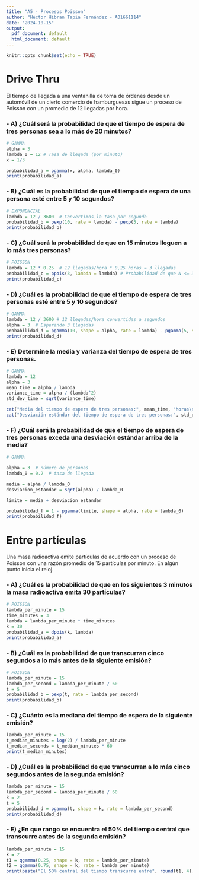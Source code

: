 ```yaml
---
title: "A5 - Procesos Poisson"
author: "Héctor Hibran Tapia Fernández - A01661114"
date: "2024-10-15"
output:
  pdf_document: default
  html_document: default
---
```


```r
knitr::opts_chunk$set(echo = TRUE)
```

# Drive Thru

El tiempo de llegada a una ventanilla de toma de órdenes desde un automóvil de un cierto comercio de hamburguesas sigue un proceso de Poisson con un promedio de 12 llegadas por hora.

### - A) ¿Cuál será la probabilidad de que el tiempo de espera de tres personas sea a lo más de 20 minutos?

```r
# GAMMA
alpha = 3 
lambda_0 = 12 # Tasa de llegada (por minuto)
x = 1/3

probabilidad_a = pgamma(x, alpha, lambda_0)
print(probabilidad_a)
```


### - B) ¿Cuál es la probabilidad de que el tiempo de espera de una persona esté entre 5 y 10 segundos?

```r
# EXPONENCIAL
lambda = 12 / 3600  # Convertimos la tasa por segundo
probabilidad_b = pexp(10, rate = lambda) - pexp(5, rate = lambda)
print(probabilidad_b)
```

### - C) ¿Cuál será la probabilidad de que en 15 minutos lleguen a lo más tres personas?

```r
# POISSON
lambda = 12 * 0.25  # 12 llegadas/hora * 0,25 horas = 3 llegadas
probabilidad_c = ppois(3, lambda = lambda) # Probabilidad de que N <= 3
print(probabilidad_c)
```

### - D) ¿Cuál es la probabilidad de que el tiempo de espera de tres personas esté entre 5 y 10 segundos?

```r
# GAMMA
lambda = 12 / 3600 # 12 llegadas/hora convertidas a segundos
alpha = 3  # Esperando 3 llegadas
probabilidad_d = pgamma(10, shape = alpha, rate = lambda) - pgamma(5, shape = alpha, rate = lambda) # Calculamos la probabilidad de que T esté entre 5 y 10 segundos.
print(probabilidad_d)
```

### - E) Determine la media y varianza del tiempo de espera de tres personas.

```r
# GAMMA
lambda = 12
alpha = 3
mean_time = alpha / lambda 
variance_time = alpha / (lambda^2) 
std_dev_time = sqrt(variance_time)

cat("Media del tiempo de espera de tres personas:", mean_time, "horas\n")
cat("Desviación estándar del tiempo de espera de tres personas:", std_dev_time, "horas\n")
```

### - F) ¿Cuál será la probabilidad de que el tiempo de espera de tres personas exceda una desviación estándar arriba de la media?

```r
# GAMMA

alpha = 3  # número de personas
lambda_0 = 0.2  # tasa de llegada 

media = alpha / lambda_0
desviacion_estandar = sqrt(alpha) / lambda_0

limite = media + desviacion_estandar

probabilidad_f = 1 - pgamma(limite, shape = alpha, rate = lambda_0)
print(probabilidad_f)
```

# Entre partículas

Una masa radioactiva emite partículas de acuerdo con un proceso de Poisson con una razón promedio de 15 partículas por minuto. En algún punto inicia el reloj.

### - A) ¿Cuál es la probabilidad de que en los siguientes 3 minutos la masa radioactiva emita 30 partículas?

```r
# POISSON
lambda_per_minute = 15
time_minutes = 3
lambda = lambda_per_minute * time_minutes
k = 30
probabilidad_a = dpois(k, lambda)
print(probabilidad_a)
```

### - B) ¿Cuál es la probabilidad de que transcurran cinco segundos a lo más antes de la siguiente emisión?

```r
# POISSON
lambda_per_minute = 15
lambda_per_second = lambda_per_minute / 60
t = 5
probabilidad_b = pexp(t, rate = lambda_per_second)
print(probabilidad_b)
```

### - C) ¿Cuánto es la mediana del tiempo de espera de la siguiente emisión?

```r
lambda_per_minute = 15
t_median_minutes = log(2) / lambda_per_minute
t_median_seconds = t_median_minutes * 60
print(t_median_minutes)
```

### - D) ¿Cuál es la probabilidad de que transcurran a lo más cinco segundos antes de la segunda emisión?

```r
lambda_per_minute = 15
lambda_per_second = lambda_per_minute / 60
k = 2
t = 5
probabilidad_d = pgamma(t, shape = k, rate = lambda_per_second)
print(probabilidad_d)
```

### - E) ¿En que rango se encuentra el 50% del tiempo central que transcurre antes de la segunda emisión?

```r
lambda_per_minute = 15
k = 2
t1 = qgamma(0.25, shape = k, rate = lambda_per_minute)
t2 = qgamma(0.75, shape = k, rate = lambda_per_minute)
print(paste("El 50% central del tiempo transcurre entre", round(t1, 4), "y", round(t2, 4), "minutos"))
```